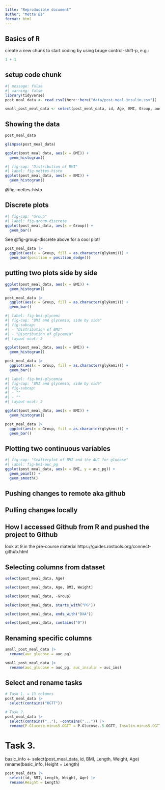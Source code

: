 ```yaml
---
title: "Reproducible document"
author: "Mette BI"
format: html
---
```


## Basics of R

create a new chunk to start coding by using bruge control-shift-p, e.g.:

```r
1 + 1
```

## setup code chunk

```r
#| message: false
#| warning: false
library(tidyverse)
post_meal_data <- read_csv2(here::here("data/post-meal-insulin.csv"))

small_post_meal_data <- select(post_meal_data, id, Age, BMI, Group, auc_pg, auc_ins, glykemi)
```

## Showing the data

```r
post_meal_data
```

```r
glimpse(post_meal_data)
```

```r
ggplot(post_meal_data, aes(x = BMI)) +
  geom_histogram()
```

```r
#| fig-cap: "Distribution of BMI"
#| label: fig-mettes-histo
ggplot(post_meal_data, aes(x = BMI)) +
  geom_histogram()
```

@fig-mettes-histo

## Discrete plots

```r
#| fig-cap: "Group"
#| label: fig-group-discrete
ggplot(post_meal_data, aes(x = Group)) +
  geom_bar()
```

See @fig-group-discrete above for a cool plot!

```r
post_meal_data |>
  ggplot(aes(x = Group, fill = as.character(glykemi))) +
  geom_bar(position = position_dodge())
```
## putting two plots side by side

```r
ggplot(post_meal_data, aes(x = BMI)) +
  geom_histogram()
```

```r
post_meal_data |>
  ggplot(aes(x = Group, fill = as.character(glykemi))) +
  geom_bar()
```

```r
#| label: fig-bmi-glycemi
#| fig-cap: "BMI and glycemia, side by side"
#| fig-subcap:
#| - "Distribution of BMI"
#| - "Distribution of glycemia"
#| layout-ncol: 2

ggplot(post_meal_data, aes(x = BMI)) +
  geom_histogram()

post_meal_data |>
  ggplot(aes(x = Group, fill = as.character(glykemi))) +
  geom_bar()
```

```r
#| label: fig-bmi-glycemia
#| fig-cap: "BMI and glycemia, side by side"
#| fig-subcap:
#| - ""
#| - ""
#| layout-ncol: 2

ggplot(post_meal_data, aes(x = BMI)) +
  geom_histogram()

post_meal_data |>
  ggplot(aes(x = Group, fill = as.character(glykemi))) +
  geom_bar()
```

## Plotting two continuous variables

```r
#| fig-cap: "Scatterplot of BMI and the AUC for glucose"
#| label: fig-bmi-auc_pg
ggplot(post_meal_data, aes(x = BMI, y = auc_pg)) +
  geom_point() +
  geom_smooth()
```

## Pushing changes to remote aka github

## Pulling changes locally

## How I accessed Github from R and pushed the project to Github

look at 9 in the pre-course material https://guides.rostools.org/connect-github.html

## Selecting columns from dataset

```r
select(post_meal_data, Age)

select(post_meal_data, Age, BMI, Weight)

select(post_meal_data, -Group)

select(post_meal_data, starts_with("PG"))

select(post_meal_data, ends_with("DXA"))

select(post_meal_data, contains("0"))
```

## Renaming specific columns

```r
small_post_meal_data |>
  rename(auc_glucose = auc_pg)

small_post_meal_data |>
  rename(auc_glucose = auc_pg, auc_insulin = auc_ins)
```

## Select and rename tasks

```r
# Task 1. = 13 columns
post_meal_data |>
  select(contains("OGTT"))

# Task 2.
post_meal_data |>
  select(contains(".."), -contains("...")) |>
  rename(P.Glucose.minus5.OGTT = P.Glucose..5.OGTT, Insulin.minus5.OGTT = Insulin..5.OGTT.X)
```


# Task 3.
basic_info <- select(post_meal_data, id, BMI, Length, Weight, Age)
rename(basic_info, Height = Length)

```r
post_meal_data |>
  select(id, BMI, Length, Weight, Age) |>
  rename(Height = Length)
```
